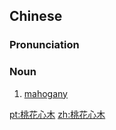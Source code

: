 ==Chinese==
{{zh-forms|type=31}}

===Pronunciation===
{{zh-pron
|m=táohuāxīnmù
|c=tou4 faa1 sam1 muk6
|cat=n
}}

===Noun===
{{zh-noun}}

# [[mahogany]]

[[pt:桃花心木]]
[[zh:桃花心木]]